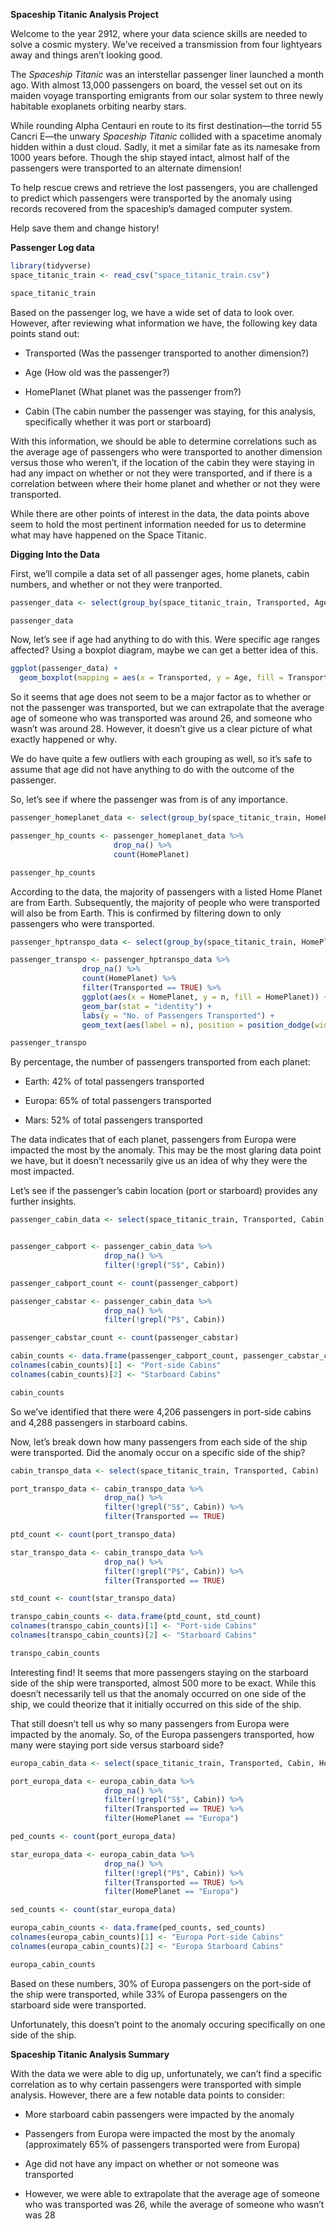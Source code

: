 **Spaceship Titanic Analysis Project**

Welcome to the year 2912, where your data science skills are needed to solve a cosmic mystery. We've received a transmission from four lightyears away and things aren't looking good.

The *Spaceship Titanic* was an interstellar passenger liner launched a month ago. With almost 13,000 passengers on board, the vessel set out on its maiden voyage transporting emigrants from our solar system to three newly habitable exoplanets orbiting nearby stars.

While rounding Alpha Centauri en route to its first destination---the torrid 55 Cancri E---the unwary *Spaceship Titanic* collided with a spacetime anomaly hidden within a dust cloud. Sadly, it met a similar fate as its namesake from 1000 years before. Though the ship stayed intact, almost half of the passengers were transported to an alternate dimension!

To help rescue crews and retrieve the lost passengers, you are challenged to predict which passengers were transported by the anomaly using records recovered from the spaceship's damaged computer system.

Help save them and change history!

**Passenger Log data**

```r
library(tidyverse)
space_titanic_train <- read_csv("space_titanic_train.csv")

space_titanic_train
```

Based on the passenger log, we have a wide set of data to look over. However, after reviewing what information we have, the following key data points stand out:

-   Transported (Was the passenger transported to another dimension?)

-   Age (How old was the passenger?)

-   HomePlanet (What planet was the passenger from?)

-   Cabin (The cabin number the passenger was staying, for this analysis, specifically whether it was port or starboard)

With this information, we should be able to determine correlations such as the average age of passengers who were transported to another dimension versus those who weren't, if the location of the cabin they were staying in had any impact on whether or not they were transported, and if there is a correlation between where their home planet and whether or not they were transported.

While there are other points of interest in the data, the data points above seem to hold the most pertinent information needed for us to determine what may have happened on the Space Titanic.

**Digging Into the Data**

First, we'll compile a data set of all passenger ages, home planets, cabin numbers, and whether or not they were tranported.

```r
passenger_data <- select(group_by(space_titanic_train, Transported, Age, HomePlanet, Cabin))

passenger_data
```

Now, let's see if age had anything to do with this. Were specific age ranges affected? Using a boxplot diagram, maybe we can get a better idea of this.

```r
ggplot(passenger_data) +
  geom_boxplot(mapping = aes(x = Transported, y = Age, fill = Transported))
```

So it seems that age does not seem to be a major factor as to whether or not the passenger was transported, but we can extrapolate that the average age of someone who was transported was around 26, and someone who wasn't was around 28. However, it doesn't give us a clear picture of what exactly happened or why.

We do have quite a few outliers with each grouping as well, so it's safe to assume that age did not have anything to do with the outcome of the passenger.

So, let's see if where the passenger was from is of any importance.

```r
passenger_homeplanet_data <- select(group_by(space_titanic_train, HomePlanet))

passenger_hp_counts <- passenger_homeplanet_data %>%
                       drop_na() %>%
                       count(HomePlanet)

passenger_hp_counts
```

According to the data, the majority of passengers with a listed Home Planet are from Earth. Subsequently, the majority of people who were transported will also be from Earth. This is confirmed by filtering down to only passengers who were transported.

```r
passenger_hptranspo_data <- select(group_by(space_titanic_train, HomePlanet, Transported))

passenger_transpo <- passenger_hptranspo_data %>%
                drop_na() %>%
                count(HomePlanet) %>%
                filter(Transported == TRUE) %>%
                ggplot(aes(x = HomePlanet, y = n, fill = HomePlanet)) +
                geom_bar(stat = "identity") +
                labs(y = "No. of Passengers Transported") +
                geom_text(aes(label = n), position = position_dodge(width=0.9), vjust=-0.25)

passenger_transpo
```

By percentage, the number of passengers transported from each planet:

-   Earth: 42% of total passengers transported

-   Europa: 65% of total passengers transported

-   Mars: 52% of total passengers transported

The data indicates that of each planet, passengers from Europa were impacted the most by the anomaly. This may be the most glaring data point we have, but it doesn't necessarily give us an idea of why they were the most impacted.

Let's see if the passenger's cabin location (port or starboard) provides any further insights.

```r
passenger_cabin_data <- select(space_titanic_train, Transported, Cabin)


passenger_cabport <- passenger_cabin_data %>%
                     drop_na() %>%
                     filter(!grepl("S$", Cabin))

passenger_cabport_count <- count(passenger_cabport)

passenger_cabstar <- passenger_cabin_data %>%
                     drop_na() %>%
                     filter(!grepl("P$", Cabin))

passenger_cabstar_count <- count(passenger_cabstar)

cabin_counts <- data.frame(passenger_cabport_count, passenger_cabstar_count)
colnames(cabin_counts)[1] <- "Port-side Cabins"
colnames(cabin_counts)[2] <- "Starboard Cabins"

cabin_counts
```

So we've identified that there were 4,206 passengers in port-side cabins and 4,288 passengers in starboard cabins.

Now, let's break down how many passengers from each side of the ship were transported. Did the anomaly occur on a specific side of the ship?

```r
cabin_transpo_data <- select(space_titanic_train, Transported, Cabin)

port_transpo_data <- cabin_transpo_data %>%
                     drop_na() %>%
                     filter(!grepl("S$", Cabin)) %>%
                     filter(Transported == TRUE)

ptd_count <- count(port_transpo_data)

star_transpo_data <- cabin_transpo_data %>%
                     drop_na() %>%
                     filter(!grepl("P$", Cabin)) %>%
                     filter(Transported == TRUE)

std_count <- count(star_transpo_data)

transpo_cabin_counts <- data.frame(ptd_count, std_count)
colnames(transpo_cabin_counts)[1] <- "Port-side Cabins"
colnames(transpo_cabin_counts)[2] <- "Starboard Cabins"

transpo_cabin_counts
```

Interesting find! It seems that more passengers staying on the starboard side of the ship were transported, almost 500 more to be exact. While this doesn't necessarily tell us that the anomaly occurred on one side of the ship, we could theorize that it initially occurred on this side of the ship.

That still doesn't tell us why so many passengers from Europa were impacted by the anomaly. So, of the Europa passengers transported, how many were staying port side versus starboard side?

```r
europa_cabin_data <- select(space_titanic_train, Transported, Cabin, HomePlanet)

port_europa_data <- europa_cabin_data %>%
                     drop_na() %>%
                     filter(!grepl("S$", Cabin)) %>%
                     filter(Transported == TRUE) %>%
                     filter(HomePlanet == "Europa")

ped_counts <- count(port_europa_data)

star_europa_data <- europa_cabin_data %>%
                     drop_na() %>%
                     filter(!grepl("P$", Cabin)) %>%
                     filter(Transported == TRUE) %>%
                     filter(HomePlanet == "Europa")

sed_counts <- count(star_europa_data)

europa_cabin_counts <- data.frame(ped_counts, sed_counts)
colnames(europa_cabin_counts)[1] <- "Europa Port-side Cabins"
colnames(europa_cabin_counts)[2] <- "Europa Starboard Cabins"

europa_cabin_counts
```

Based on these numbers, 30% of Europa passengers on the port-side of the ship were transported, while 33% of Europa passengers on the starboard side were transported.

Unfortunately, this doesn't point to the anomaly occuring specifically on one side of the ship.

**Spaceship Titanic Analysis Summary**

With the data we were able to dig up, unfortunately, we can't find a specific correlation as to why certain passengers were transported with simple analysis. However, there are a few notable data points to consider:

-   More starboard cabin passengers were impacted by the anomaly

-   Passengers from Europa were impacted the most by the anomaly (approximately 65% of passengers transported were from Europa)

-   Age did not have any impact on whether or not someone was transported

-   However, we were able to extrapolate that the average age of someone who was transported was 26, while the average of someone who wasn't was 28
